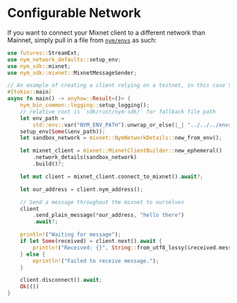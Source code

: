 # Configurable Network

If you want to connect your Mixnet client to a different network than Mainnet, simply pull in a file from [`nym/envs`](https://github.com/nymtech/nym/tree/master/envs) as such:

```rust
use futures::StreamExt;
use nym_network_defaults::setup_env;
use nym_sdk::mixnet;
use nym_sdk::mixnet::MixnetMessageSender;

// An example of creating a client relying on a testnet, in this case Sandbox.
#[tokio::main]
async fn main() -> anyhow::Result<()> {
    nym_bin_common::logging::setup_logging();
    // relative root is `sdk/rust/nym-sdk/` for fallback file path
    let env_path =
        std::env::var("NYM_ENV_PATH").unwrap_or_else(|_| "../../../envs/sandbox.env".to_string());
    setup_env(Some(&env_path));
    let sandbox_network = mixnet::NymNetworkDetails::new_from_env();

    let mixnet_client = mixnet::MixnetClientBuilder::new_ephemeral()
        .network_details(sandbox_network)
        .build()?;

    let mut client = mixnet_client.connect_to_mixnet().await?;

    let our_address = client.nym_address();

    // Send a message throughout the mixnet to ourselves
    client
        .send_plain_message(*our_address, "hello there")
        .await?;

    println!("Waiting for message");
    if let Some(received) = client.next().await {
        println!("Received: {}", String::from_utf8_lossy(&received.message));
    } else {
        eprintln!("Failed to receive message.");
    }

    client.disconnect().await;
    Ok(())
}
```

